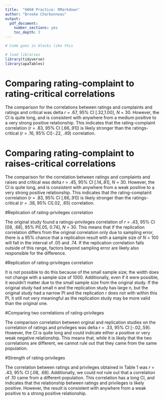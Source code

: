 ```yaml
---
title:  "6060 Practice: RMarkdown"
author: "Brooke Charbonneau"
output:
  pdf_document:
    number_sections: yes
    toc_depth: 3
---
```


```r
# Code goes in blocks like this

# load libraries
library(tidyverse)
library(apaTables)

```

# Comparing rating-complaint to rating-critical correlations

The comparison for the correlations between ratings and complaints and ratings and critical was delta *r* = .67, 95% CI [.32,1.00], *N* = 30. However, the CI is quite long, and is consistent with anywhere from a medium positive to a very strong positive relationship. This indicates that the rating-complaint correlation (*r* = .83, 95% CI [.66,.91]) is likely stronger than the ratings-critical (*r* = .16, 95% CI[-.22, .49) correlation.



# Comparing rating-complaint to raises-critical correlations


The comparison for the correlation between ratings and complaints and raises and critical was delta *r* = .45, 95% CI [.14,.81], *N* = 30. However, the CI is quite long, and is consistent with anywhere from a weak positive to a very strong positive relationship. This indicates that the rating-complaint correlation (*r* = .83, 95% CI [.66,.91]) is likely stronger than the ratings-critical (*r* = .38, 95% CI[.02, .65) correlation.


#Replication of rating-privileges correlation 


The original study found a ratings-privileges correlation of *r* = .43, 95% CI [08, .68], 95% PI[.05, 0.74], *N* = 30. This means that if the replication correlation differs from the original correlation only due to sampling error, there is a 95% chance that a replication result with a sample size of *N* = 100 will fall in the interval of .05 and .74. If the replication correlation falls outside of this range, factors beyond sampling error are likely also responsible for the difference.


#Replication of rating-privileges correlation 



It is not possible to do this because of the small sample size; the width does not change with a sample size of 1000. Additionally, even if it were possible, it wouldn't matter due to the small sample size from the original study. If the original study had small n and the replication study has large n, but the original study had a narrow PI and the replication r does not with within this PI, it still not very meaningful as the replication study may be more valid than the original one.


#Comparing two correlations of rating-privileges


The comparison correlation between orginal and replication studies on the correlation of ratings and privileges was delta *r* = .33, 95% CI [-.02,.59]. However, the CI is quite long and could indicate either a positive or very weak negative relationship. This means that, while it is likely that the two correlations are different, we cannot rule out that they came from the same population. 


#Strength of rating-privileges


The correlation between ratings and privileges obtained in Table 1 was *r* = .43, 95% CI [.08, .68]. Additionally, we could not rule out that a correlation of .10 came from a different population. This correlation has a long CI, and indicates that the relationship between ratings and privileges is likely positive. However, the result is consistent with anywhere from a weak positive to a strong positive relationship. 

